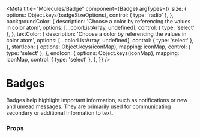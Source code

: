 



<Meta
  title="Molecules/Badge"
  component={Badge}
  argTypes={{
    size: {
      options: Object.keys(badgeSizeOptions),
      control: { type: 'radio' },
    },
    backgroundColor: {
      description: 'Choose a color by referencing the values in color atom',
      options: [...colorListArray, undefined],
      control: { type: 'select' },
    },
    textColor: {
      description: 'Choose a color by referencing the values in color atom',
      options: [...colorListArray, undefined],
      control: { type: 'select' },
    },
    startIcon: {
      options: Object.keys(iconMap),
      mapping: iconMap,
      control: { type: 'select' },
    },
    endIcon: {
      options: Object.keys(iconMap),
      mapping: iconMap,
      control: { type: 'select' },
    },
  }}
/>

# Badges

Badges help highlight important information, such as notifications or new and unread messages. They are primarily used
for communicating secondary or additional information to text.

<Canvas>
  <Story name="Normal" story={stories.normalBadge} />
</Canvas>

### Props

<ArgsTable story="Normal" />
